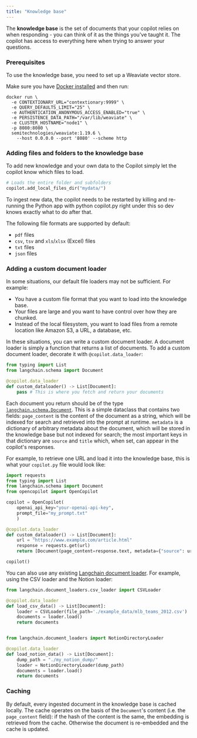 ```yaml
---
title: "Knowledge base"
---
```


The **knowledge base** is the set of documents that your copilot relies on when responding - you can think of it as the things you've taught it. The copilot has access to everything here when trying to answer your questions.

### Prerequisites

To use the knowledge base, you need to set up a Weaviate vector store.

Make sure you have [Docker installed](https://docs.docker.com/engine/install/) and then run:

```shell
docker run \
  -e CONTEXTIONARY_URL="contextionary:9999" \
  -e QUERY_DEFAULTS_LIMIT="25" \
  -e AUTHENTICATION_ANONYMOUS_ACCESS_ENABLED="true" \
  -e PERSISTENCE_DATA_PATH="/var/lib/weaviate" \
  -e CLUSTER_HOSTNAME="node1" \
  -p 8080:8080 \
  semitechnologies/weaviate:1.19.6 \
    --host 0.0.0.0 --port '8080' --scheme http
```


### Adding files and folders to the knowledge base

To add new knowledge and your own data to the Copilot simply let the copilot know which files to load.

```python
# Loads the entire folder and subfolders
copilot.add_local_files_dir("mydata/")
```

To ingest new data, the copilot needs to be restarted by killing and re-running the Python app with python copilot.py right under this so dev knows exactly what to do after that.

The following file formats are supported by default:

* `pdf` files
* `csv`, `tsv` and `xls`/`xlsx` (Excel) files
* `txt` files
* `json` files

### Adding a custom document loader

In some situations, our default file loaders may not be sufficient. For example:

* You have a custom file format that you want to load into the knowledge base.
* Your files are large and you want to have control over how they are chunked.
* Instead of the local filesystem, you want to load files from a remote location like Amazon S3, a URL, a database, etc.

In these situations, you can write a custom document loader. A document loader is simply a function that returns a list of documents. To add a custom document loader, decorate it with `@copilot.data_loader`:

```python
from typing import List
from langchain.schema import Document

@copilot.data_loader
def custom_dataloader() -> List[Document]:
    pass # This is where you fetch and return your documents
```

Each document you return should be of the type [`langchain.schema.Document`](https://github.com/langchain-ai/langchain/blob/master/libs/langchain/langchain/schema/document.py). This is a simple dataclass that contains two fields: `page_content` is the content of the document as a string, which will be indexed for search and retrieved into the prompt at runtime. `metadata` is a dictionary of arbitrary metadata about the document, which will be stored in the knowledge base but not indexed for search; the most important keys in that dictionary are `source` and `title` which, when set, can appear in the copilot's responses.

For example, to retrieve one URL and load it into the knowledge base, this is what your `copilot.py` file would look like:

```python
import requests
from typing import List
from langchain.schema import Document
from opencopilot import OpenCopilot

copilot = OpenCopilot(
    openai_api_key="your-openai-api-key",
    prompt_file="my_prompt.txt"
    )

@copilot.data_loader
def custom_dataloader() -> List[Document]:
    url = "https://www.example.com/article.html"
    response = requests.get(url)
    return [Document(page_content=response.text, metadata={"source": url})]

copilot()
```

You can also use any existing [Langchain document loader](https://python.langchain.com/docs/modules/data_connection/document_loaders/). For example, using the CSV loader and the Notion loader:

```python
from langchain.document_loaders.csv_loader import CSVLoader

@copilot.data_loader
def load_csv_data() -> List[Document]:
    loader = CSVLoader(file_path='./example_data/mlb_teams_2012.csv')
    documents = loader.load()
    return documents


from langchain.document_loaders import NotionDirectoryLoader

@copilot.data_loader
def load_notion_data() -> List[Document]:
    dump_path = "./my_notion_dump/"
    loader = NotionDirectoryLoader(dump_path)
    documents = loader.load()
    return documents
```

### Caching

By default, every ingested document in the knowledge base is cached locally. The cache operates on the basis of the `Document`'s content (i.e. the `page_content` field): if the hash of the content is the same, the embedding is retrieved from the cache. Otherwise the document is re-embedded and the cache is updated.